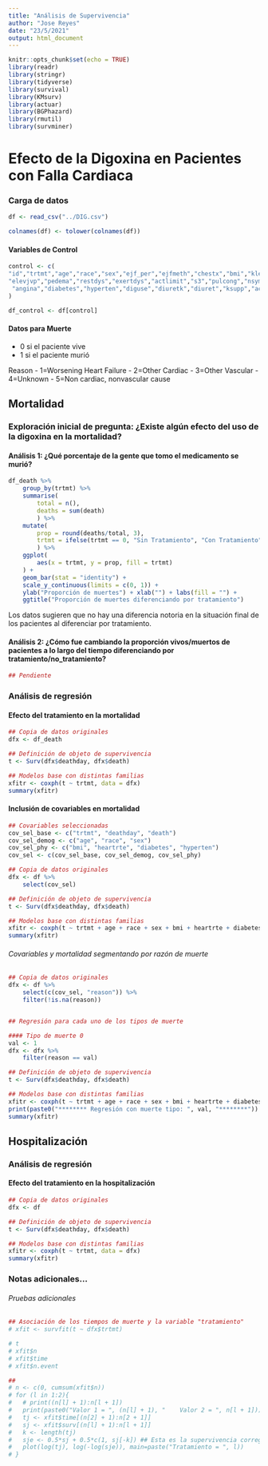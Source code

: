 ```yaml
---
title: "Análisis de Supervivencia"
author: "Jose Reyes"
date: "23/5/2021"
output: html_document
---
```


```r
knitr::opts_chunk$set(echo = TRUE)
library(readr)
library(stringr)
library(tidyverse)
library(survival)
library(KMsurv)
library(actuar)
library(BGPhazard)
library(rmutil)
library(survminer)
```

# Efecto de la Digoxina en Pacientes con Falla Cardiaca

### Carga de datos
```r
df <- read_csv("../DIG.csv")

colnames(df) <- tolower(colnames(df))
```

#### Variables de Control 

```r
control <- c(
"id","trtmt","age","race","sex","ejf_per","ejfmeth","chestx","bmi","klevel","creat","digdoser","chfdur","rales",  
"elevjvp","pedema","restdys","exertdys","actlimit","s3","pulcong","nsym","heartrte","diabp","sysbp","functcls","chfetiol","prevmi", 
 "angina","diabetes","hyperten","diguse","diuretk","diuret","ksupp","aceinhib","nitrates","hydral","vasod","digdose"
)

df_control <- df[control]
```





#### Datos para Muerte

- 0 si el paciente vive
- 1 si el paciente murió 

Reason
- 1=Worsening Heart Failure
- 2=Other Cardiac
- 3=Other Vascular
- 4=Unknown
- 5=Non cardiac, nonvascular cause



## Mortalidad



### Exploración inicial de pregunta: ¿Existe algún efecto del uso de la digoxina en la mortalidad?

#### Análisis 1: ¿Qué porcentaje de la gente que tomo el medicamento se murió?
```r
df_death %>% 
    group_by(trtmt) %>% 
    summarise(
        total = n(),
        deaths = sum(death)
        ) %>% 
    mutate(
        prop = round(deaths/total, 3),
        trtmt = ifelse(trtmt == 0, "Sin Tratamiento", "Con Tratamiento")
        ) %>% 
    ggplot(
        aes(x = trtmt, y = prop, fill = trtmt)
    ) +
    geom_bar(stat = "identity") +
    scale_y_continuous(limits = c(0, 1)) + 
    ylab("Proporción de muertes") + xlab("") + labs(fill = "") +
    ggtitle("Proporción de muertes diferenciando por tratamiento")
```
Los datos sugieren que no hay una diferencia notoria en la situación final de los pacientes al diferenciar por tratamiento.



#### Análisis 2: ¿Cómo fue cambiando la proporción vivos/muertos de pacientes a lo largo del tiempo diferenciando por tratamiento/no_tratamiento?
```r
## Pendiente
```



### Análisis de regresión


#### Efecto del tratamiento en la mortalidad
```r
## Copia de datos originales
dfx <- df_death

## Definición de objeto de supervivencia
t <- Surv(dfx$deathday, dfx$death)

## Modelos base con distintas familias
xfitr <- coxph(t ~ trtmt, data = dfx)
summary(xfitr)
```

#### Inclusión de covariables en mortalidad
```r
## Covariables seleccionadas
cov_sel_base <- c("trtmt", "deathday", "death")
cov_sel_demog <- c("age", "race", "sex")
cov_sel_phy <- c("bmi", "heartrte", "diabetes", "hyperten")
cov_sel <- c(cov_sel_base, cov_sel_demog, cov_sel_phy)

## Copia de datos originales
dfx <- df %>% 
    select(cov_sel)

## Definición de objeto de supervivencia
t <- Surv(dfx$deathday, dfx$death)

## Modelos base con distintas familias
xfitr <- coxph(t ~ trtmt + age + race + sex + bmi + heartrte + diabetes + hyperten, data = dfx)
summary(xfitr)
```


###### Covariables y mortalidad segmentando por razón de muerte
```r
## Copia de datos originales
dfx <- df %>% 
    select(c(cov_sel, "reason")) %>% 
    filter(!is.na(reason))


## Regresión para cada uno de los tipos de muerte

#### Tipo de muerte 0
val <- 1
dfx <- dfx %>% 
    filter(reason == val)

## Definición de objeto de supervivencia
t <- Surv(dfx$deathday, dfx$death)

## Modelos base con distintas familias
xfitr <- coxph(t ~ trtmt + age + race + sex + bmi + heartrte + diabetes + hyperten, data = dfx)
print(paste0("******** Regresión con muerte tipo: ", val, "********"))
summary(xfitr)
```





## Hospitalización

### Análisis de regresión


#### Efecto del tratamiento en la hospitalización

```r
## Copia de datos originales
dfx <- df

## Definición de objeto de supervivencia
t <- Surv(dfx$deathday, dfx$death)

## Modelos base con distintas familias
xfitr <- coxph(t ~ trtmt, data = dfx)
summary(xfitr)
```






### Notas adicionales...

###### Pruebas adicionales
```r
## Asociación de los tiempos de muerte y la variable "tratamiento"
# xfit <- survfit(t ~ dfx$trtmt)

# t
# xfit$n
# xfit$time
# xfit$n.event

## 
# n <- c(0, cumsum(xfit$n))
# for (l in 1:2){
#   # print((n[l] + 1):n[l + 1])
#   print(paste0("Valor 1 = ", (n[l] + 1), "    Valor 2 = ", n[l + 1]))
#   tj <- xfit$time[(n[2] + 1):n[2 + 1]]
#   sj <- xfit$surv[(n[l] + 1):n[l + 1]]
#   k <- length(tj)
#   sje <- 0.5*sj + 0.5*c(1, sj[-k]) ## Esta es la supervivencia corregida
#   plot(log(tj), log(-log(sje)), main=paste("Tratamiento = ", l))
# }
```
